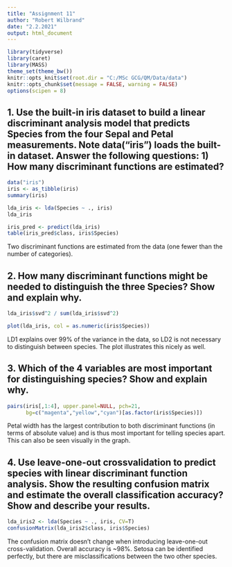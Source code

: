 ---
title: "Assignment 11"
author: "Robert Wilbrand"
date: "2.2.2021"
output: html_document
---

```{r setup, message=FALSE}
library(tidyverse)
library(caret)
library(MASS)
theme_set(theme_bw())
knitr::opts_knit$set(root.dir = "C:/MSc GCG/QM/Data/data")
knitr::opts_chunk$set(message = FALSE, warning = FALSE)
options(scipen = 8)
```

## 1. Use the built-in iris dataset to build a linear discriminant analysis model that predicts Species from the four Sepal and Petal measurements. Note data("iris") loads the built-in dataset. Answer the following questions: 1) How many discriminant functions are estimated? 

```{r}
data("iris")
iris <- as_tibble(iris)
summary(iris)

lda_iris <- lda(Species ~ ., iris)
lda_iris

iris_pred <- predict(lda_iris)
table(iris_pred$class, iris$Species)
```

Two discriminant functions are estimated from the data (one fewer than the number of categories).

## 2. How many discriminant functions might be needed to distinguish the three Species? Show and explain why.

```{r}
lda_iris$svd^2 / sum(lda_iris$svd^2)

plot(lda_iris, col = as.numeric(iris$Species))
```

LD1 explains over 99% of the variance in the data, so LD2 is not necessary to distinguish between species. The plot illustrates this nicely as well.

## 3. Which of the 4 variables are most important for distinguishing species? Show and explain why.

```{r}
pairs(iris[,1:4], upper.panel=NULL, pch=21,
      bg=c("magenta","yellow","cyan")[as.factor(iris$Species)])
```

Petal width has the largest contribution to both discriminant functions (in terms of absolute value) and is thus most important for telling species apart. This can also be seen visually in the graph.

## 4. Use leave-one-out crossvalidation to predict species with linear discriminant function analysis. Show the resulting confusion matrix and estimate the overall classification accuracy? Show and describe your results.

```{r}
lda_iris2 <- lda(Species ~ ., iris, CV=T)
confusionMatrix(lda_iris2$class, iris$Species)
```

The confusion matrix doesn't change when introducing leave-one-out cross-validation. Overall accuracy is ~98%. Setosa can be identified perfectly, but there are misclassifications between the two other species.